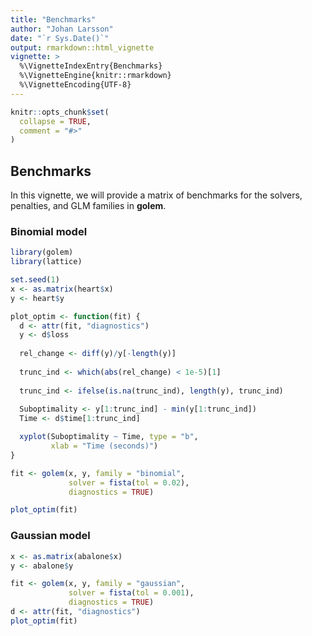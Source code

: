 ```yaml
---
title: "Benchmarks"
author: "Johan Larsson"
date: "`r Sys.Date()`"
output: rmarkdown::html_vignette
vignette: >
  %\VignetteIndexEntry{Benchmarks}
  %\VignetteEngine{knitr::rmarkdown}
  %\VignetteEncoding{UTF-8}
---
```


```r
knitr::opts_chunk$set(
  collapse = TRUE,
  comment = "#>"
)
```

## Benchmarks

In this vignette, we will provide a matrix of benchmarks for the
solvers, penalties, and GLM families in **golem**.

### Binomial model

```r
library(golem)
library(lattice)

set.seed(1)
x <- as.matrix(heart$x)
y <- heart$y

plot_optim <- function(fit) {
  d <- attr(fit, "diagnostics")
  y <- d$loss
  
  rel_change <- diff(y)/y[-length(y)]
  
  trunc_ind <- which(abs(rel_change) < 1e-5)[1]
  
  trunc_ind <- ifelse(is.na(trunc_ind), length(y), trunc_ind)
  
  Suboptimality <- y[1:trunc_ind] - min(y[1:trunc_ind])
  Time <- d$time[1:trunc_ind]

  xyplot(Suboptimality ~ Time, type = "b",
         xlab = "Time (seconds)")
}

fit <- golem(x, y, family = "binomial",
             solver = fista(tol = 0.02),
             diagnostics = TRUE)

plot_optim(fit)
```

### Gaussian model

```r
x <- as.matrix(abalone$x)
y <- abalone$y

fit <- golem(x, y, family = "gaussian",
             solver = fista(tol = 0.001),
             diagnostics = TRUE)
d <- attr(fit, "diagnostics")
plot_optim(fit)
```



